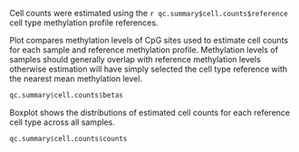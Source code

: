 Cell counts were estimated using the `r qc.summary$cell.counts$reference` cell type methylation profile references.

Plot compares methylation levels of CpG sites used to estimate cell counts
for each sample and reference methylation profile.
Methylation levels of samples should generally overlap with reference methylation levels
otherwise estimation will have simply selected the cell type reference
with the nearest mean methylation level.

```r

qc.summary$cell.counts$betas

```

Boxplot shows the distributions of estimated cell counts for each reference cell type across all samples.

```r

qc.summary$cell.counts$counts

```
